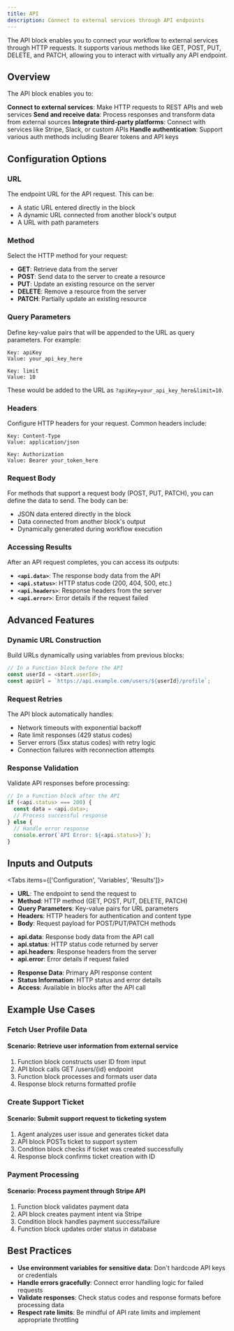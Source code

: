 ```yaml
---
title: API
description: Connect to external services through API endpoints
---
```



The API block enables you to connect your workflow to external services through HTTP requests. It supports various methods like GET, POST, PUT, DELETE, and PATCH, allowing you to interact with virtually any API endpoint.

<ThemeImage
  lightSrc="/static/light/api-light.png"
  darkSrc="/static/dark/api-dark.png"
  alt="API Block"
  width={350}
  height={175}
/>

## Overview

The API block enables you to:

<Steps>
  <Step>
    <strong>Connect to external services</strong>: Make HTTP requests to REST APIs and web services
  </Step>
  <Step>
    <strong>Send and receive data</strong>: Process responses and transform data from external sources
  </Step>
  <Step>
    <strong>Integrate third-party platforms</strong>: Connect with services like Stripe, Slack, or custom APIs
  </Step>
  <Step>
    <strong>Handle authentication</strong>: Support various auth methods including Bearer tokens and API keys
  </Step>
</Steps>

## Configuration Options

### URL

The endpoint URL for the API request. This can be:

- A static URL entered directly in the block
- A dynamic URL connected from another block's output
- A URL with path parameters

### Method

Select the HTTP method for your request:

- **GET**: Retrieve data from the server
- **POST**: Send data to the server to create a resource
- **PUT**: Update an existing resource on the server
- **DELETE**: Remove a resource from the server
- **PATCH**: Partially update an existing resource

### Query Parameters

Define key-value pairs that will be appended to the URL as query parameters. For example:

```
Key: apiKey
Value: your_api_key_here

Key: limit
Value: 10
```

These would be added to the URL as `?apiKey=your_api_key_here&limit=10`.

### Headers

Configure HTTP headers for your request. Common headers include:

```
Key: Content-Type
Value: application/json

Key: Authorization
Value: Bearer your_token_here
```

### Request Body

For methods that support a request body (POST, PUT, PATCH), you can define the data to send. The body can be:

- JSON data entered directly in the block
- Data connected from another block's output
- Dynamically generated during workflow execution

### Accessing Results

After an API request completes, you can access its outputs:

- **`<api.data>`**: The response body data from the API
- **`<api.status>`**: HTTP status code (200, 404, 500, etc.)
- **`<api.headers>`**: Response headers from the server
- **`<api.error>`**: Error details if the request failed

## Advanced Features

### Dynamic URL Construction

Build URLs dynamically using variables from previous blocks:

```javascript
// In a Function block before the API
const userId = <start.userId>;
const apiUrl = `https://api.example.com/users/${userId}/profile`;
```

### Request Retries

The API block automatically handles:
- Network timeouts with exponential backoff
- Rate limit responses (429 status codes)
- Server errors (5xx status codes) with retry logic
- Connection failures with reconnection attempts

### Response Validation

Validate API responses before processing:

```javascript
// In a Function block after the API
if (<api.status> === 200) {
  const data = <api.data>;
  // Process successful response
} else {
  // Handle error response
  console.error(`API Error: ${<api.status>}`);
}
```

## Inputs and Outputs

<Tabs items={['Configuration', 'Variables', 'Results']}>
  <Tab>
    <ul className="list-disc space-y-2 pl-6">
      <li>
        <strong>URL</strong>: The endpoint to send the request to
      </li>
      <li>
        <strong>Method</strong>: HTTP method (GET, POST, PUT, DELETE, PATCH)
      </li>
      <li>
        <strong>Query Parameters</strong>: Key-value pairs for URL parameters
      </li>
      <li>
        <strong>Headers</strong>: HTTP headers for authentication and content type
      </li>
      <li>
        <strong>Body</strong>: Request payload for POST/PUT/PATCH methods
      </li>
    </ul>
  </Tab>
  <Tab>
    <ul className="list-disc space-y-2 pl-6">
      <li>
        <strong>api.data</strong>: Response body data from the API call
      </li>
      <li>
        <strong>api.status</strong>: HTTP status code returned by server
      </li>
      <li>
        <strong>api.headers</strong>: Response headers from the server
      </li>
      <li>
        <strong>api.error</strong>: Error details if request failed
      </li>
    </ul>
  </Tab>
  <Tab>
    <ul className="list-disc space-y-2 pl-6">
      <li>
        <strong>Response Data</strong>: Primary API response content
      </li>
      <li>
        <strong>Status Information</strong>: HTTP status and error details
      </li>
      <li>
        <strong>Access</strong>: Available in blocks after the API call
      </li>
    </ul>
  </Tab>
</Tabs>

## Example Use Cases

### Fetch User Profile Data

<div className="mb-4 rounded-md border p-4">
  <h4 className="font-medium">Scenario: Retrieve user information from external service</h4>
  <ol className="list-decimal pl-5 text-sm">
    <li>Function block constructs user ID from input</li>
    <li>API block calls GET /users/&#123;id&#125; endpoint</li>
    <li>Function block processes and formats user data</li>
    <li>Response block returns formatted profile</li>
  </ol>
</div>

### Create Support Ticket

<div className="mb-4 rounded-md border p-4">
  <h4 className="font-medium">Scenario: Submit support request to ticketing system</h4>
  <ol className="list-decimal pl-5 text-sm">
    <li>Agent analyzes user issue and generates ticket data</li>
    <li>API block POSTs ticket to support system</li>
    <li>Condition block checks if ticket was created successfully</li>
    <li>Response block confirms ticket creation with ID</li>
  </ol>
</div>

### Payment Processing

<div className="mb-4 rounded-md border p-4">
  <h4 className="font-medium">Scenario: Process payment through Stripe API</h4>
  <ol className="list-decimal pl-5 text-sm">
    <li>Function block validates payment data</li>
    <li>API block creates payment intent via Stripe</li>
    <li>Condition block handles payment success/failure</li>
    <li>Function block updates order status in database</li>
  </ol>
</div>

## Best Practices

- **Use environment variables for sensitive data**: Don't hardcode API keys or credentials
- **Handle errors gracefully**: Connect error handling logic for failed requests
- **Validate responses**: Check status codes and response formats before processing data
- **Respect rate limits**: Be mindful of API rate limits and implement appropriate throttling
